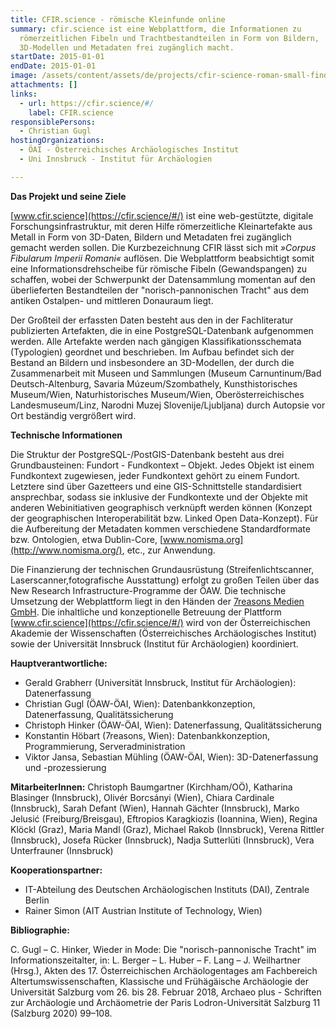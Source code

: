 ```yaml
---
title: CFIR.science - römische Kleinfunde online
summary: cfir.science ist eine Webplattform, die Informationen zu
  römerzeitlichen Fibeln und Trachtbestandteilen in Form von Bildern,
  3D-Modellen und Metadaten frei zugänglich macht.
startDate: 2015-01-01
endDate: 2015-01-01
image: /assets/content/assets/de/projects/cfir-science-roman-small-finds-online/npt_fluegelfibel.jpg
attachments: []
links:
  - url: https://cfir.science/#/
    label: CFIR.science
responsiblePersons:
  - Christian Gugl
hostingOrganizations:
  - ÖAI - Österreichisches Archäologisches Institut
  - Uni Innsbruck - Institut für Archäologien

---
```

**Das Projekt und seine Ziele**

[www.cfir.science](https://cfir.science/#/) ist eine web-gestützte, digitale Forschungsinfrastruktur, mit deren Hilfe römerzeitliche Kleinartefakte aus Metall in Form von 3D-Daten, Bildern und Metadaten frei zugänglich gemacht werden sollen. Die Kurzbezeichnung CFIR lässt sich mit _»Corpus Fibularum Imperii Romani«_ auflösen. Die Webplattform beabsichtigt somit eine Informationsdrehscheibe für römische Fibeln (Gewandspangen) zu schaffen, wobei der Schwerpunkt der Datensammlung momentan auf den überlieferten Bestandteilen der "norisch-pannonischen Tracht" aus dem antiken Ostalpen- und mittleren Donauraum liegt.

Der Großteil der erfassten Daten besteht aus den in der Fachliteratur publizierten Artefakten, die in eine PostgreSQL-Datenbank aufgenommen werden. Alle Artefakte werden nach gängigen Klassifikationsschemata (Typologien) geordnet und beschrieben. Im Aufbau befindet sich der Bestand an Bildern und insbesondere an 3D-Modellen, der durch die Zusammenarbeit mit Museen und Sammlungen (Museum Carnuntinum/Bad Deutsch-Altenburg, Savaria Múzeum/Szombathely, Kunsthistorisches Museum/Wien, Naturhistorisches Museum/Wien, Oberösterreichisches Landesmuseum/Linz, Narodni Muzej Slovenije/Ljubljana) durch Autopsie vor Ort beständig vergrößert wird.

**Technische Informationen**

Die Struktur der PostgreSQL-/PostGIS-Datenbank besteht aus drei Grundbausteinen: Fundort - Fundkontext – Objekt. Jedes Objekt ist einem Fundkontext zugewiesen, jeder Fundkontext gehört zu einem Fundort. Letztere sind über Gazetteers und eine GIS-Schnittstelle standardisiert ansprechbar, sodass sie inklusive der Fundkontexte und der Objekte mit anderen Webinitiativen geographisch verknüpft werden können (Konzept der geographischen Interoperabilität bzw. Linked Open Data-Konzept). Für die Aufbereitung der Metadaten kommen verschiedene Standardformate bzw. Ontologien, etwa Dublin-Core, [www.nomisma.org](http://www.nomisma.org/), etc., zur Anwendung.

Die Finanzierung der technischen Grundausrüstung (Streifenlichtscanner, Laserscanner,fotografische Ausstattung) erfolgt zu großen Teilen über das New Research Infrastructure-Programme der ÖAW. Die technische Umsetzung der Webplattform liegt in den Händen der [7reasons Medien GmbH](https://www.7reasons.net/). Die inhaltliche und konzeptionelle Betreuung der Plattform [www.cfir.science](https://cfir.science/#/) wird von der Österreichischen Akademie der Wissenschaften (Österreichisches Archäologisches Institut) sowie der Universität Innsbruck (Institut für Archäologien) koordiniert.

**Hauptverantwortliche:**

*   Gerald Grabherr (Universität Innsbruck, Institut für Archäologien): Datenerfassung
*   Christian Gugl (ÖAW-ÖAI, Wien): Datenbankkonzeption, Datenerfassung, Qualitätssicherung
*   Christoph Hinker (ÖAW-ÖAI, Wien): Datenerfassung, Qualitätssicherung
*   Konstantin Höbart (7reasons, Wien): Datenbankkonzeption, Programmierung, Serveradministration
*   Viktor Jansa, Sebastian Mühling (ÖAW-ÖAI, Wien): 3D-Datenerfassung und -prozessierung

**MitarbeiterInnen:** Christoph Baumgartner (Kirchham/OÖ), Katharina Blasinger (Innsbruck), Olivér Borcsányi (Wien), Chiara Cardinale (Innsbruck), Sarah Defant (Wien), Hannah Gächter (Innsbruck), Marko Jelusić (Freiburg/Breisgau), Eftropios Karagkiozis (Ioannina, Wien), Regina Klöckl (Graz), Maria Mandl (Graz), Michael Rakob (Innsbruck), Verena Rittler (Innsbruck), Josefa Rücker (Innsbruck), Nadja Sutterlüti (Innsbruck), Vera Unterfrauner (Innsbruck)

**Kooperationspartner:**

*   IT-Abteilung des Deutschen Archäologischen Instituts (DAI), Zentrale Berlin
*   Rainer Simon (AIT Austrian Institute of Technology, Wien)

**Bibliographie:**

C. Gugl – C. Hinker, Wieder in Mode: Die "norisch-pannonische Tracht" im Informationszeitalter, in: L. Berger – L. Huber – F. Lang – J. Weilhartner (Hrsg.), Akten des 17. Österreichischen Archäologentages am Fachbereich Altertumswissenschaften, Klassische und Frühägäische Archäologie der Universität Salzburg vom 26. bis 28. Februar 2018, Archaeo plus - Schriften zur Archäologie und Archäometrie der Paris Lodron-Universität Salzburg 11 (Salzburg 2020) 99–108.
